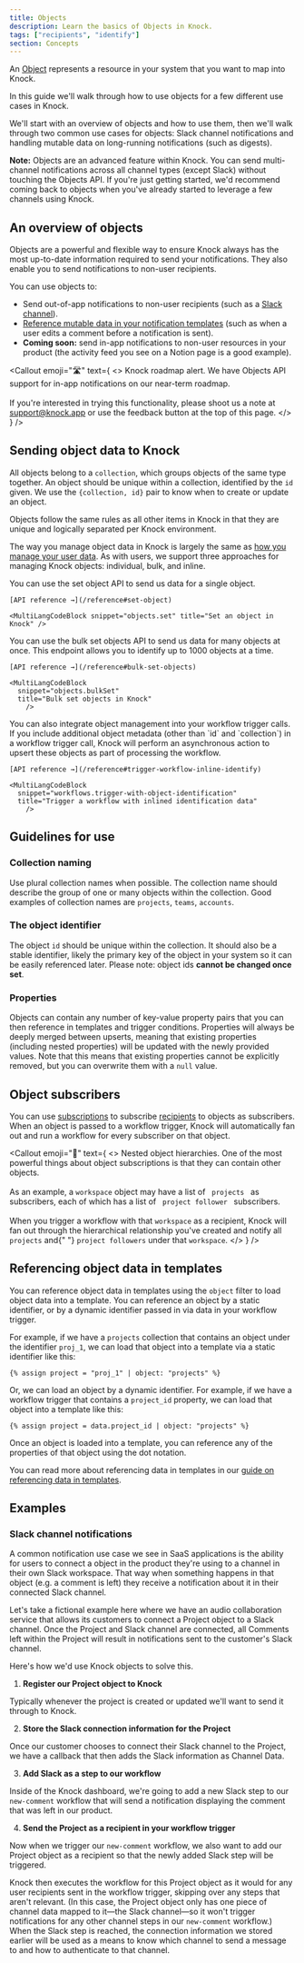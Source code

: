 ```yaml
---
title: Objects
description: Learn the basics of Objects in Knock.
tags: ["recipients", "identify"]
section: Concepts
---
```


An [Object](/reference#objects) represents a resource in your system that you want to map into Knock.

In this guide we'll walk through how to use objects for a few different use cases in Knock.

We'll start with an overview of objects and how to use them, then we'll walk through two common use cases for objects: Slack channel notifications and handling mutable data on long-running notifications (such as digests).

**Note:** Objects are an advanced feature within Knock. You can send multi-channel notifications across all channel types (except Slack) without touching the Objects API. If you're just getting started, we'd recommend coming back to objects when you've already started to leverage a few channels using Knock.

## An overview of objects

Objects are a powerful and flexible way to ensure Knock always has the most up-to-date information required to send your notifications. They also enable you to send notifications to non-user recipients.

You can use objects to:

- Send out-of-app notifications to non-user recipients (such as a [Slack channel](#slack-channel-notifications)).
- [Reference mutable data in your notification templates](/designing-workflows/template-editor/referencing-data) (such as when a user edits a comment before a notification is sent).
- **Coming soon:** send in-app notifications to non-user resources in your product (the activity feed you see on a Notion page is a good example).

<Callout
  emoji="🛣"
  text={
    <>
      <span className="font-bold">Knock roadmap alert.</span> We have Objects
      API support for in-app notifications on our near-term roadmap.
      <br />
      <br /> If you're interested in trying this functionality, please shoot us
      a note at <a href="mailto:support@knock.app">support@knock.app</a> or use
      the feedback button at the top of this page.
    </>
  }
/>

## Sending object data to Knock

All objects belong to a `collection`, which groups objects of the same type together. An object should be unique within a collection, identified by the `id` given. We use the `{collection, id}` pair to know when to create or update an object.

Objects follow the same rules as all other items in Knock in that they are unique and logically separated per Knock environment.

The way you manage object data in Knock is largely the same as [how you manage your user data](/send-and-manage-data/users#sending-user-data-to-knock). As with users, we support three approaches for managing Knock objects: individual, bulk, and inline.

<AccordionGroup>
  <Accordion title="Set individual objects">
    You can use the set object API to send us data for a single object.

    [API reference →](/reference#set-object)

    <MultiLangCodeBlock snippet="objects.set" title="Set an object in Knock" />

  </Accordion>

  <Accordion title="Bulk set objects">
    You can use the bulk set objects API to send us data for many objects at once. This endpoint allows you to identify up to 1000 objects at a time.

    [API reference →](/reference#bulk-set-objects)

    <MultiLangCodeBlock
      snippet="objects.bulkSet"
      title="Bulk set objects in Knock"
        />

  </Accordion>

  <Accordion title="Set objects inline">
    You can also integrate object management into your workflow trigger calls. If you include additional object metadata (other than `id` and `collection`) in a workflow trigger call, Knock will perform an asynchronous action to upsert these objects as part of processing the workflow.

    [API reference →](/reference#trigger-workflow-inline-identify)

    <MultiLangCodeBlock
      snippet="workflows.trigger-with-object-identification"
      title="Trigger a workflow with inlined identification data"
        />

  </Accordion>
</AccordionGroup>

## Guidelines for use

### Collection naming

Use plural collection names when possible. The collection name should describe the group of one or many objects within the collection. Good examples of collection names are `projects`, `teams`, `accounts`.

### The object identifier

The object `id` should be unique within the collection. It should also be a stable identifier, likely the primary key of the object in your system so it can be easily referenced later. Please note: object ids **cannot be changed once set**.

### Properties

Objects can contain any number of key-value property pairs that you can then reference in templates and trigger conditions. Properties will always be deeply merged between upserts, meaning that existing properties (including nested properties) will be updated with the newly provided values. Note that this means that existing properties cannot be explicitly removed, but you can overwrite them with a `null` value.

## Object subscribers

You can use [subscriptions](/send-and-manage-data/subscriptions) to subscribe [recipients](/send-and-manage-data/recipients) to objects as subscribers. When an object is passed to a workflow trigger, Knock will automatically fan out and run a workflow for every subscriber on that object.

<Callout
  emoji="🌠"
  text={
    <>
      <span className="font-bold">Nested object hierarchies.</span> One of the
      most powerful things about object subscriptions is that they can contain
      other objects.
      <br />
      <br />
      As an example, a <code>workspace</code> object may have a list of <code>
        projects
      </code> as subscribers, each of which has a list of <code>
        project follower
      </code> subscribers.
      <br />
      <br />
      When you trigger a workflow with that <code>workspace</code> as a
      recipient, Knock will fan out through the hierarchical relationship you've
      created and notify all <code>projects</code> and{" "}
      <code>project followers</code> under that <code>workspace</code>.
    </>
  }
/>

## Referencing object data in templates

You can reference object data in templates using the `object` filter to load object data into a template. You can reference an object by a static identifier, or by a dynamic identifier passed in via data in your workflow trigger.

For example, if we have a `projects` collection that contains an object under the identifier `proj_1`, we can load that object into a template via a static identifier like this:

```liquid title="Referencing an object by a static identifier"
{% assign project = "proj_1" | object: "projects" %}
```

Or, we can load an object by a dynamic identifier. For example, if we have a workflow trigger that contains a `project_id` property, we can load that object into a template like this:

```liquid title="Referencing an object by a dynamic identifier"
{% assign project = data.project_id | object: "projects" %}
```

Once an object is loaded into a template, you can reference any of the properties of that object using the dot notation.

You can read more about referencing data in templates in our [guide on referencing data in templates](/designing-workflows/template-editor/referencing-data).

## Examples

### Slack channel notifications

A common notification use case we see in SaaS applications is the ability for users to connect a object in the product they're using to a channel in their own Slack workspace. That way when something happens in that object (e.g. a comment is left) they receive a notification about it in their connected Slack channel.

Let's take a fictional example here where we have an audio collaboration service that allows its customers to connect a Project object to a Slack channel. Once the Project and Slack channel are connected, all Comments left within the Project will result in notifications sent to the customer's Slack channel.

Here's how we'd use Knock objects to solve this.

1. **Register our Project object to Knock**

Typically whenever the project is created or updated we'll want to send it through to Knock.

<MultiLangCodeBlock
  snippet="objects.set"
  title="Send project object to Knock"
/>

2. **Store the Slack connection information for the Project**

Once our customer chooses to connect their Slack channel to the Project, we have a callback that then adds the Slack information as Channel Data.

<MultiLangCodeBlock
  snippet="objects.setChannelData.slack"
  title="Store Slack connection on object"
/>

3. **Add Slack as a step to our workflow**

Inside of the Knock dashboard, we're going to add a new Slack step to our `new-comment` workflow that will send a notification displaying the comment that was left in our product.

4. **Send the Project as a recipient in your workflow trigger**

Now when we trigger our `new-comment` workflow, we also want to add our Project object as a recipient so that the newly added Slack step will be triggered.

<MultiLangCodeBlock
  snippet="workflows.trigger-with-object-as-recipient"
  title="Triggering a workflow with an object as a recipient"
/>

Knock then executes the workflow for this Project object as it would for any user recipients sent in the workflow trigger, skipping over any steps that aren't relevant. (In this case, the Project object only has one piece of channel data mapped to it—the Slack channel—so it won't trigger notifications for any other channel steps in our `new-comment` workflow.) When the Slack step is reached, the connection information we stored earlier will be used as a means to know which channel to send a message to and how to authenticate to that channel.
